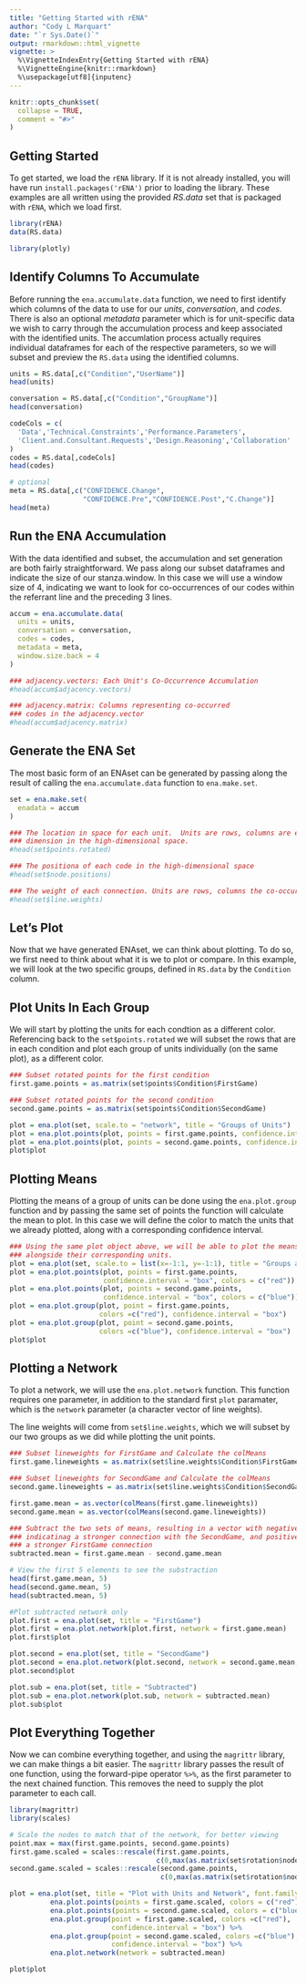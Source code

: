 ```yaml
---
title: "Getting Started with rENA"
author: "Cody L Marquart"
date: "`r Sys.Date()`"
output: rmarkdown::html_vignette
vignette: >
  %\VignetteIndexEntry{Getting Started with rENA}
  %\VignetteEngine{knitr::rmarkdown}
  %\usepackage[utf8]{inputenc}
---
```


```r
knitr::opts_chunk$set(
  collapse = TRUE,
  comment = "#>"
)
```


## Getting Started

To get started, we load the `rENA` library.  If it is not already installed, you will have run `install.packages('rENA')` prior to loading the library. These examples are all written using the provided *RS.data* set that is packaged with `rENA`, which we load first.

```r
library(rENA)
data(RS.data)
```
```r
library(plotly)
```

## Identify Columns To Accumulate

Before running the `ena.accumulate.data` function, we need to first identify which columns of the data to use for our *units*, *conversation*, and *codes*.  There is also an optional *metadata* parameter which is for unit-specific data we wish to carry through the accumulation process and keep associated with the identified units.  The accumlation process actually requires individual dataframes for each of the respective parameters, so we will subset and preview the `RS.data` using the identified columns.

```r

units = RS.data[,c("Condition","UserName")]
head(units)

conversation = RS.data[,c("Condition","GroupName")]
head(conversation)

codeCols = c(
  'Data','Technical.Constraints','Performance.Parameters',
  'Client.and.Consultant.Requests','Design.Reasoning','Collaboration'
)
codes = RS.data[,codeCols]
head(codes)

# optional
meta = RS.data[,c("CONFIDENCE.Change",
                  "CONFIDENCE.Pre","CONFIDENCE.Post","C.Change")]
head(meta)
```

## Run the ENA Accumulation

With the data identified and subset, the accumulation and set generation are both fairly straightforward.  We pass along our subset dataframes and indicate the size of our stanza.window.  In this case we will use a window size of 4, indicating we want to look for co-occurrences of our codes within the referrant line and the preceding 3 lines.

```r
accum = ena.accumulate.data(
  units = units,
  conversation = conversation,
  codes = codes,
  metadata = meta,
  window.size.back = 4
)

### adjacency.vectors: Each Unit's Co-Occurrence Accumulation
#head(accum$adjacency.vectors)

### adjacency.matrix: Columns representing co-occurred 
### codes in the adjacency.vector
#head(accum$adjacency.matrix)
```

## Generate the ENA Set

The most basic form of an ENAset can be generated by passing along the result of calling the `ena.accumulate.data` function to `ena.make.set`.

```r
set = ena.make.set(
  enadata = accum
)

### The location in space for each unit.  Units are rows, columns are each 
### dimension in the high-dimensional space.
#head(set$points.rotated)

### The positiona of each code in the high-dimensional space
#head(set$node.positions)

### The weight of each connection. Units are rows, columns the co-occurrence
#head(set$line.weights)
```

## Let's Plot

Now that we have generated ENAset, we can think about plotting.  To do so, we first need to think about what it is we to plot or compare.  In this example, we will look at the two specific groups, defined in `RS.data` by the `Condition` column.

## Plot Units In Each Group

We will start by plotting the units for each condtion as a different color. Referencing back to the `set$points.rotated` we will subset the rows that are in each condition and plot each group of units individually (on the same plot), as a different color.

```r
### Subset rotated points for the first condition
first.game.points = as.matrix(set$points$Condition$FirstGame)

### Subset rotated points for the second condition
second.game.points = as.matrix(set$points$Condition$SecondGame)

plot = ena.plot(set, scale.to = "network", title = "Groups of Units")
plot = ena.plot.points(plot, points = first.game.points, confidence.interval = "box", colors = c("red"))
plot = ena.plot.points(plot, points = second.game.points, confidence.interval = "box", colors = c("blue"))
plot$plot
```

## Plotting Means

Plotting the means of a group of units can be done using the `ena.plot.group` function and by passing the same set of points the function will calculate the mean to plot.  In this case we will define the color to match the units that we already plotted, along with a corresponding confidence interval.

```r
### Using the same plot object above, we will be able to plot the means 
### alongside their corresponding units.
plot = ena.plot(set, scale.to = list(x=-1:1, y=-1:1), title = "Groups and Means")
plot = ena.plot.points(plot, points = first.game.points, 
                       confidence.interval = "box", colors = c("red"))
plot = ena.plot.points(plot, points = second.game.points, 
                       confidence.interval = "box", colors = c("blue"))
plot = ena.plot.group(plot, point = first.game.points, 
                      colors =c("red"), confidence.interval = "box")
plot = ena.plot.group(plot, point = second.game.points, 
                      colors =c("blue"), confidence.interval = "box")
plot$plot
```

## Plotting a Network

To plot a network, we will use the `ena.plot.network` function.  This function requires one parameter, in addition to the standard first `plot` paramater, which is the `network` parameter (a character vector of line weights).  

The line weights will come from `set$line.weights`, which we will subset by our two groups as we did while plotting the unit points.
```r
### Subset lineweights for FirstGame and Calculate the colMeans
first.game.lineweights = as.matrix(set$line.weights$Condition$FirstGame)

### Subset lineweights for SecondGame and Calculate the colMeans
second.game.lineweights = as.matrix(set$line.weights$Condition$SecondGame)
```

```r
first.game.mean = as.vector(colMeans(first.game.lineweights))
second.game.mean = as.vector(colMeans(second.game.lineweights))

### Subtract the two sets of means, resulting in a vector with negative values
### indicatinag a stronger connection with the SecondGame, and positive values
### a stronger FirstGame connection
subtracted.mean = first.game.mean - second.game.mean

# View the first 5 elements to see the substraction
head(first.game.mean, 5)
head(second.game.mean, 5)
head(subtracted.mean, 5)
```

```r
#Plot subtracted network only
plot.first = ena.plot(set, title = "FirstGame")
plot.first = ena.plot.network(plot.first, network = first.game.mean)
plot.first$plot
```

```r
plot.second = ena.plot(set, title = "SecondGame")
plot.second = ena.plot.network(plot.second, network = second.game.mean, colors = c("blue"))
plot.second$plot
```

```r
plot.sub = ena.plot(set, title = "Subtracted")
plot.sub = ena.plot.network(plot.sub, network = subtracted.mean)
plot.sub$plot
```

## Plot Everything Together

Now we can combine everything together, and using the `magrittr` library, we can make things a bit easier.  The `magrittr` library passes the result of one function, using the forward-pipe operator `%>%`, as the first parameter to the next chained function. This removes the need to supply the plot parameter to each call.

```r
library(magrittr)
library(scales)

# Scale the nodes to match that of the network, for better viewing
point.max = max(first.game.points, second.game.points)
first.game.scaled = scales::rescale(first.game.points,
                                    c(0,max(as.matrix(set$rotation$nodes))), c(0,point.max))
second.game.scaled = scales::rescale(second.game.points,
                                     c(0,max(as.matrix(set$rotation$nodes))), c(0,point.max))

plot = ena.plot(set, title = "Plot with Units and Network", font.family = "Times") %>% 
          ena.plot.points(points = first.game.scaled, colors = c("red")) %>% 
          ena.plot.points(points = second.game.scaled, colors = c("blue")) %>% 
          ena.plot.group(point = first.game.scaled, colors =c("red"),
                         confidence.interval = "box") %>% 
          ena.plot.group(point = second.game.scaled, colors =c("blue"), 
                         confidence.interval = "box") %>%
          ena.plot.network(network = subtracted.mean)

plot$plot
```
